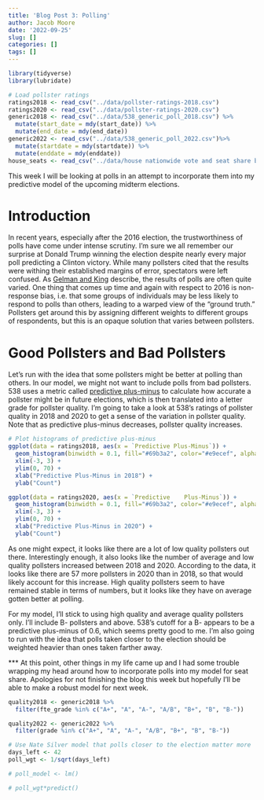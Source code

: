 ```yaml
---
title: 'Blog Post 3: Polling'
author: Jacob Moore
date: '2022-09-25'
slug: []
categories: []
tags: []
---
```

```r
library(tidyverse)
library(lubridate)

# Load pollster ratings
ratings2018 <- read_csv("../data/pollster-ratings-2018.csv")
ratings2020 <- read_csv("../data/pollster-ratings-2020.csv")
generic2018 <- read_csv("../data/538_generic_poll_2018.csv") %>% 
  mutate(start_date = mdy(start_date)) %>% 
  mutate(end_date = mdy(end_date))
generic2022 <- read_csv("../data/538_generic_poll_2022.csv")%>% 
  mutate(startdate = mdy(startdate)) %>% 
  mutate(enddate = mdy(enddate))
house_seats <- read_csv("../data/house nationwide vote and seat share by party 1948-2020.csv")

```
This week I will be looking at polls in an attempt to incorporate them into my predictive model of the upcoming midterm elections. 

# Introduction

In recent years, especially after the 2016 election, the trustworthiness of polls have come under intense scrutiny. I'm sure we all remember our surprise at Donald Trump winning the election despite nearly every major poll predicting a Clinton victory. While many pollsters cited that the results were withing their established margins of error, spectators were left confused. As [Gelman and King](https://www-jstor-org.ezp-prod1.hul.harvard.edu/stable/194212?sid=primo&seq=22#metadata_info_tab_contents) describe, the results of polls are often quite varied. One thing that comes up time and again with respect to 2016 is non-response bias, i.e. that some groups of individuals may be less likely to respond to polls than others, leading to a warped view of the "ground truth." Pollsters get around this by assigning different weights to different groups of respondents, but this is an opaque solution that varies between pollsters. 

# Good Pollsters and Bad Pollsters

Let's run with the idea that some pollsters might be better at polling than others. In our model, we might not want to include polls from bad pollsters. 538 uses a metric called [predictive plus-minus](https://fivethirtyeight.com/features/how-fivethirtyeight-calculates-pollster-ratings/) to calculate how accurate a pollster might be in future elections, which is then translated into a letter grade for pollster quality. I'm going to take a look at 538's ratings of pollster quality in 2018 and 2020 to get a sense of the variation in pollster quality. Note that as predictive plus-minus decreases, pollster quality increases.

```r
# Plot histograms of predictive plus-minus
ggplot(data = ratings2018, aes(x = `Predictive Plus-Minus`)) +
  geom_histogram(binwidth = 0.1, fill="#69b3a2", color="#e9ecef", alpha = 0.9) +
  xlim(-3, 3) + 
  ylim(0, 70) +
  xlab("Predictive Plus-Minus in 2018") +
  ylab("Count")

ggplot(data = ratings2020, aes(x = `Predictive    Plus-Minus`)) +
  geom_histogram(binwidth = 0.1, fill="#69b3a2", color="#e9ecef", alpha = 0.9) +
  xlim(-3, 3) +
  ylim(0, 70) +
  xlab("Predictive Plus-Minus in 2020") +
  ylab("Count")
```
As one might expect, it looks like there are a lot of low quality pollsters out there. Interestingly enough, it also looks like the number of average and low quality pollsters increased between 2018 and 2020. According to the data, it looks like there are 57 more pollsters in 2020 than in 2018, so that would likely account for this increase. High quality pollsters seem to have remained stable in terms of numbers, but it looks like they have on average gotten better at polling. 

For my model, I'll stick to using high quality and average quality pollsters only. I'll include B- pollsters and above. 538's cutoff for a B- appears to be a predictive plus-minus of 0.6, which seems pretty good to me. I'm also going to run with the idea that polls taken closer to the election should be weighted heavier than ones taken farther away.

*** At this point, other things in my life came up and I had some trouble wrapping my head around how to incorporate polls into my model for seat share. Apologies for not finishing the blog this week but hopefully I'll be able to make a robust model for next week.

```r
quality2018 <- generic2018 %>% 
  filter(fte_grade %in% c("A+", "A", "A-", "A/B", "B+", "B", "B-"))

quality2022 <- generic2022 %>% 
  filter(grade %in% c("A+", "A", "A-", "A/B", "B+", "B", "B-"))

# Use Nate Silver model that polls closer to the election matter more
days_left <- 42
poll_wgt <- 1/sqrt(days_left)

# poll_model <- lm()

# poll_wgt*predict()

```

